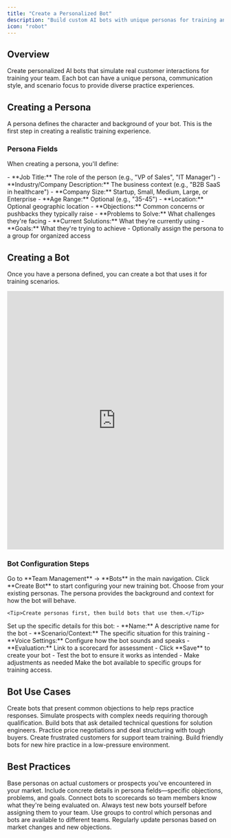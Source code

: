```yaml
---
title: "Create a Personalized Bot"
description: "Build custom AI bots with unique personas for training and practice scenarios"
icon: "robot"
---
```


## Overview

Create personalized AI bots that simulate real customer interactions for training your team. Each bot can have a unique persona, communication style, and scenario focus to provide diverse practice experiences.

## Creating a Persona

A persona defines the character and background of your bot. This is the first step in creating a realistic training experience.

### Persona Fields

When creating a persona, you'll define:

<Steps>
  <Step title="Background Information">
    - **Job Title:** The role of the person (e.g., "VP of Sales", "IT Manager")
    - **Industry/Company Description:** The business context (e.g., "B2B SaaS in healthcare")
    - **Company Size:** Startup, Small, Medium, Large, or Enterprise
    - **Age Range:** Optional (e.g., "35-45")
    - **Location:** Optional geographic location
  </Step>

  <Step title="Objections & Context">
    - **Objections:** Common concerns or pushbacks they typically raise
    - **Problems to Solve:** What challenges they're facing
    - **Current Solutions:** What they're currently using
    - **Goals:** What they're trying to achieve
  </Step>

  <Step title="Assign to Groups">
    - Optionally assign the persona to a group for organized access
  </Step>
</Steps>

## Creating a Bot

Once you have a persona defined, you can create a bot that uses it for training scenarios.

<iframe
  width="100%"
  height="600"
  src="https://www.loom.com/embed/744aa5924ef940c9aa894b5c311ac96e"
  frameborder="0"
  allow="accelerometer; autoplay; clipboard-write; encrypted-media; gyroscope; picture-in-picture"
  allowfullscreen
></iframe>

### Bot Configuration Steps

<Steps>
  <Step title="Navigate to Bots">
    Go to **Team Management** → **Bots** in the main navigation.
  </Step>

  <Step title="Create New Bot">
    Click **Create Bot** to start configuring your new training bot.
  </Step>

  <Step title="Select a Persona">
    Choose from your existing personas. The persona provides the background and context for how the bot will behave.

    <Tip>Create personas first, then build bots that use them.</Tip>
  </Step>

  <Step title="Configure Bot Settings">
    Set up the specific details for this bot:
    - **Name:** A descriptive name for the bot
    - **Scenario/Context:** The specific situation for this training
    - **Voice Settings:** Configure how the bot sounds and speaks
    - **Evaluation:** Link to a scorecard for assessment
  </Step>

  <Step title="Save and Test">
    - Click **Save** to create your bot
    - Test the bot to ensure it works as intended
    - Make adjustments as needed
  </Step>

  <Step title="Assign to Groups">
    Make the bot available to specific groups for training access.
  </Step>
</Steps>

## Bot Use Cases

<CardGroup cols={2}>
  <Card title="Objection Handling" icon="shield">
    Create bots that present common objections to help reps practice responses.
  </Card>

  <Card title="Discovery Calls" icon="magnifying-glass">
    Simulate prospects with complex needs requiring thorough qualification.
  </Card>

  <Card title="Technical Deep-Dives" icon="code">
    Build bots that ask detailed technical questions for solution engineers.
  </Card>

  <Card title="Negotiation Practice" icon="handshake">
    Practice price negotiations and deal structuring with tough buyers.
  </Card>

  <Card title="Support Scenarios" icon="headset">
    Create frustrated customers for support team training.
  </Card>

  <Card title="Onboarding" icon="user-plus">
    Build friendly bots for new hire practice in a low-pressure environment.
  </Card>
</CardGroup>

## Best Practices

<CardGroup cols={2}>
  <Card title="Use Real Examples" icon="users">
    Base personas on actual customers or prospects you've encountered in your market.
  </Card>

  <Card title="Be Specific" icon="bullseye">
    Include concrete details in persona fields—specific objections, problems, and goals.
  </Card>

  <Card title="Link to Scorecards" icon="clipboard-check">
    Connect bots to scorecards so team members know what they're being evaluated on.
  </Card>

  <Card title="Test First" icon="flask">
    Always test new bots yourself before assigning them to your team.
  </Card>

  <Card title="Organize with Groups" icon="folder">
    Use groups to control which personas and bots are available to different teams.
  </Card>

  <Card title="Keep Updated" icon="refresh">
    Regularly update personas based on market changes and new objections.
  </Card>
</CardGroup>